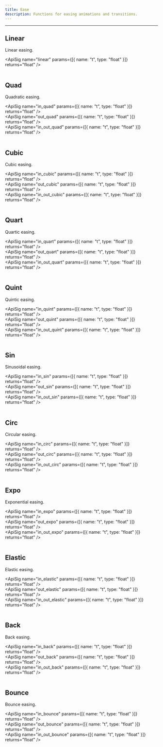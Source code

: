 ```yaml
---
title: Ease
description: Functions for easing animations and transitions.
---
```


---

## Linear
<div className="api-card">

Linear easing.

<ApiSig name="linear" params={[{ name: "t", type: "float" }]} returns="float" />
<br />
<br />

</div>

## Quad
<div className="api-card">

Quadratic easing.

<ApiSig name="in_quad" params={[{ name: "t", type: "float" }]} returns="float" />
<br />
<ApiSig name="out_quad" params={[{ name: "t", type: "float" }]} returns="float" />
<br />
<ApiSig name="in_out_quad" params={[{ name: "t", type: "float" }]} returns="float" />
<br />
<br />

</div>

## Cubic
<div className="api-card">

Cubic easing.

<ApiSig name="in_cubic" params={[{ name: "t", type: "float" }]} returns="float" />
<br />
<ApiSig name="out_cubic" params={[{ name: "t", type: "float" }]} returns="float" />
<br />
<ApiSig name="in_out_cubic" params={[{ name: "t", type: "float" }]} returns="float" />
<br />
<br />

</div>

## Quart
<div className="api-card">

Quartic easing.

<ApiSig name="in_quart" params={[{ name: "t", type: "float" }]} returns="float" />
<br />
<ApiSig name="out_quart" params={[{ name: "t", type: "float" }]} returns="float" />
<br />
<ApiSig name="in_out_quart" params={[{ name: "t", type: "float" }]} returns="float" />
<br />
<br />

</div>

## Quint
<div className="api-card">

Quintic easing.

<ApiSig name="in_quint" params={[{ name: "t", type: "float" }]} returns="float" />
<br />
<ApiSig name="out_quint" params={[{ name: "t", type: "float" }]} returns="float" />
<br />
<ApiSig name="in_out_quint" params={[{ name: "t", type: "float" }]} returns="float" />
<br />
<br />

</div>

## Sin
<div className="api-card">

Sinusoidal easing.

<ApiSig name="in_sin" params={[{ name: "t", type: "float" }]} returns="float" />
<br />
<ApiSig name="out_sin" params={[{ name: "t", type: "float" }]} returns="float" />
<br />
<ApiSig name="in_out_sin" params={[{ name: "t", type: "float" }]} returns="float" />
<br />
<br />

</div>

## Circ
<div className="api-card">

Circular easing.

<ApiSig name="in_circ" params={[{ name: "t", type: "float" }]} returns="float" />
<br />
<ApiSig name="out_circ" params={[{ name: "t", type: "float" }]} returns="float" />
<br />
<ApiSig name="in_out_circ" params={[{ name: "t", type: "float" }]} returns="float" />
<br />
<br />

</div>

## Expo
<div className="api-card">

Exponential easing.

<ApiSig name="in_expo" params={[{ name: "t", type: "float" }]} returns="float" />
<br />
<ApiSig name="out_expo" params={[{ name: "t", type: "float" }]} returns="float" />
<br />
<ApiSig name="in_out_expo" params={[{ name: "t", type: "float" }]} returns="float" />
<br />
<br />

</div>

## Elastic
<div className="api-card">

Elastic easing.

<ApiSig name="in_elastic" params={[{ name: "t", type: "float" }]} returns="float" />
<br />
<ApiSig name="out_elastic" params={[{ name: "t", type: "float" }]} returns="float" />
<br />
<ApiSig name="in_out_elastic" params={[{ name: "t", type: "float" }]} returns="float" />
<br />
<br />

</div>

## Back
<div className="api-card">

Back easing.

<ApiSig name="in_back" params={[{ name: "t", type: "float" }]} returns="float" />
<br />
<ApiSig name="out_back" params={[{ name: "t", type: "float" }]} returns="float" />
<br />
<ApiSig name="in_out_back" params={[{ name: "t", type: "float" }]} returns="float" />
<br />
<br />

</div>

## Bounce
<div className="api-card">

Bounce easing.

<ApiSig name="in_bounce" params={[{ name: "t", type: "float" }]} returns="float" />
<br />
<ApiSig name="out_bounce" params={[{ name: "t", type: "float" }]} returns="float" />
<br />
<ApiSig name="in_out_bounce" params={[{ name: "t", type: "float" }]} returns="float" />
<br />
<br />

</div>
